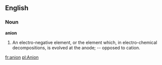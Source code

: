 ==English==

===Noun===

'''anion'''

#An electro-negative element, or the element which, in electro-chemical decompositions, is evolved at the anode; -- opposed to cation.

[[fr:anion]]
[[pl:Anion]]